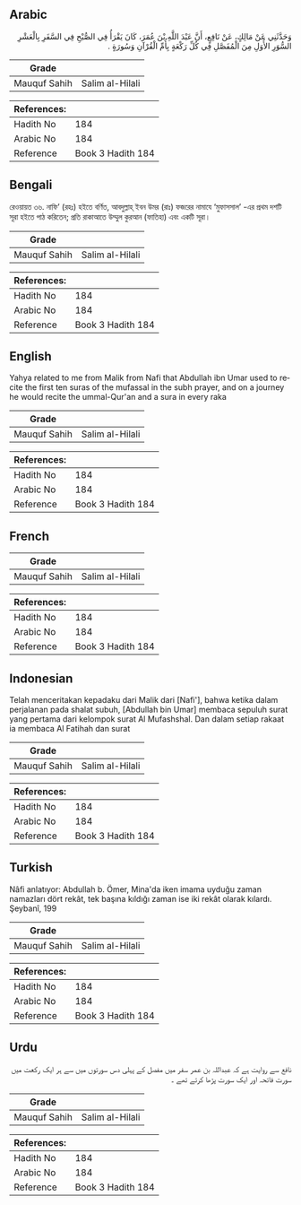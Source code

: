 ## Arabic


<div dir="rtl" lang="ar" style={{fontSize:'larger',backgroundColor:'#f8f9fa',padding:20}}>
وَحَدَّثَنِي عَنْ مَالِكٍ، عَنْ نَافِعٍ، أَنَّ عَبْدَ اللَّهِ بْنَ عُمَرَ، كَانَ يَقْرَأُ فِي الصُّبْحِ فِي السَّفَرِ بِالْعَشْرِ السُّوَرِ الأُوَلِ مِنَ الْمُفَصَّلِ فِي كُلِّ رَكْعَةٍ بِأُمِّ الْقُرْآنِ وَسُورَةٍ ‏.‏
</div>
<div style={{backgroundColor:'#f8f9fa',padding:20, marginBottom: 10}}><table> <thead> <tr> <th>Grade</th> <th></th> </tr> </thead> <tbody> <tr><td>Mauquf Sahih</td><td>Salim al-Hilali</td></tr></tbody></table><table> <thead> <tr> <th>References:</th> <th></th> </tr> </thead> <tbody><tr><td>Hadith No</td><td>184</td></tr><tr><td>Arabic No</td><td>184</td></tr><tr><td>Reference</td><td>Book 3 Hadith 184</td></tr></tbody></table></div>

## Bengali


<div dir="ltr" lang="bn" style={{fontSize:'larger',backgroundColor:'#f8f9fa',padding:20}}>
রেওয়ায়ত ৩৬. নাফি’ (রহঃ) হইতে বর্ণিত, আবদুল্লাহ্ ইবন উমর (রাঃ) ফজরের নামাযে ‘মুফাসসাল’ -এর প্রথম দশটি সূরা হইতে পাঠ করিতেন; প্রতি রাকাআতে উম্মুল কুরআন (ফাতিহা) এবং একটি সূরা।
</div>
<div style={{backgroundColor:'#f8f9fa',padding:20, marginBottom: 10}}><table> <thead> <tr> <th>Grade</th> <th></th> </tr> </thead> <tbody> <tr><td>Mauquf Sahih</td><td>Salim al-Hilali</td></tr></tbody></table><table> <thead> <tr> <th>References:</th> <th></th> </tr> </thead> <tbody><tr><td>Hadith No</td><td>184</td></tr><tr><td>Arabic No</td><td>184</td></tr><tr><td>Reference</td><td>Book 3 Hadith 184</td></tr></tbody></table></div>

## English


<div dir="ltr" lang="en" style={{fontSize:'larger',backgroundColor:'#f8f9fa',padding:20}}>
Yahya related to me from Malik from Nafi that Abdullah ibn Umar used to recite the first ten suras of the mufassal in the subh prayer, and on a journey he would recite the ummal-Qur'an and a sura in every raka
</div>
<div style={{backgroundColor:'#f8f9fa',padding:20, marginBottom: 10}}><table> <thead> <tr> <th>Grade</th> <th></th> </tr> </thead> <tbody> <tr><td>Mauquf Sahih</td><td>Salim al-Hilali</td></tr></tbody></table><table> <thead> <tr> <th>References:</th> <th></th> </tr> </thead> <tbody><tr><td>Hadith No</td><td>184</td></tr><tr><td>Arabic No</td><td>184</td></tr><tr><td>Reference</td><td>Book 3 Hadith 184</td></tr></tbody></table></div>

## French


<div dir="ltr" lang="fr" style={{fontSize:'larger',backgroundColor:'#f8f9fa',padding:20}}>

</div>
<div style={{backgroundColor:'#f8f9fa',padding:20, marginBottom: 10}}><table> <thead> <tr> <th>Grade</th> <th></th> </tr> </thead> <tbody> <tr><td>Mauquf Sahih</td><td>Salim al-Hilali</td></tr></tbody></table><table> <thead> <tr> <th>References:</th> <th></th> </tr> </thead> <tbody><tr><td>Hadith No</td><td>184</td></tr><tr><td>Arabic No</td><td>184</td></tr><tr><td>Reference</td><td>Book 3 Hadith 184</td></tr></tbody></table></div>

## Indonesian


<div dir="ltr" lang="id" style={{fontSize:'larger',backgroundColor:'#f8f9fa',padding:20}}>
Telah menceritakan kepadaku dari Malik dari [Nafi'], bahwa ketika dalam perjalanan pada shalat subuh, [Abdullah bin Umar] membaca sepuluh surat yang pertama dari kelompok surat Al Mufashshal. Dan dalam setiap rakaat ia membaca Al Fatihah dan surat
</div>
<div style={{backgroundColor:'#f8f9fa',padding:20, marginBottom: 10}}><table> <thead> <tr> <th>Grade</th> <th></th> </tr> </thead> <tbody> <tr><td>Mauquf Sahih</td><td>Salim al-Hilali</td></tr></tbody></table><table> <thead> <tr> <th>References:</th> <th></th> </tr> </thead> <tbody><tr><td>Hadith No</td><td>184</td></tr><tr><td>Arabic No</td><td>184</td></tr><tr><td>Reference</td><td>Book 3 Hadith 184</td></tr></tbody></table></div>

## Turkish


<div dir="ltr" lang="tr" style={{fontSize:'larger',backgroundColor:'#f8f9fa',padding:20}}>
Nâfi anlatıyor: Abdullah b. Ömer, Mina'da iken imama uyduğu zaman namazları dört rekât, tek başına kıldığı zaman ise iki rekât olarak kılardı. Şeybanî, 199
</div>
<div style={{backgroundColor:'#f8f9fa',padding:20, marginBottom: 10}}><table> <thead> <tr> <th>Grade</th> <th></th> </tr> </thead> <tbody> <tr><td>Mauquf Sahih</td><td>Salim al-Hilali</td></tr></tbody></table><table> <thead> <tr> <th>References:</th> <th></th> </tr> </thead> <tbody><tr><td>Hadith No</td><td>184</td></tr><tr><td>Arabic No</td><td>184</td></tr><tr><td>Reference</td><td>Book 3 Hadith 184</td></tr></tbody></table></div>

## Urdu


<div dir="rtl" lang="ur" style={{fontSize:'larger',backgroundColor:'#f8f9fa',padding:20}}>
نافع سے روایت ہے کہ عبداللہ بن عمر سفر میں مفصل کے پہلی دس سورتوں میں سے ہر ایک رکعت میں سورت فاتحہ اور ایک سورت پڑھا کرتے تھے ۔
</div>
<div style={{backgroundColor:'#f8f9fa',padding:20, marginBottom: 10}}><table> <thead> <tr> <th>Grade</th> <th></th> </tr> </thead> <tbody> <tr><td>Mauquf Sahih</td><td>Salim al-Hilali</td></tr></tbody></table><table> <thead> <tr> <th>References:</th> <th></th> </tr> </thead> <tbody><tr><td>Hadith No</td><td>184</td></tr><tr><td>Arabic No</td><td>184</td></tr><tr><td>Reference</td><td>Book 3 Hadith 184</td></tr></tbody></table></div>